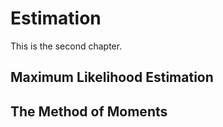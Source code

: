 # Estimation

This is the second chapter.

## Maximum Likelihood Estimation

## The Method of Moments